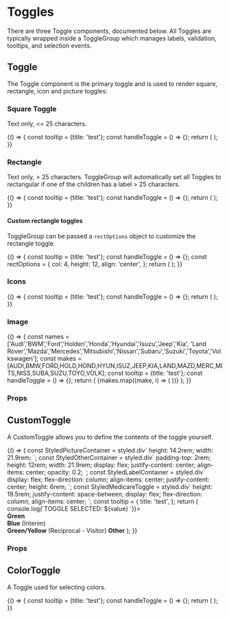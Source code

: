 




<Meta title="Components|Toggles" component={Toggle} />

# Toggles

There are three Toggle components, documented below. All Toggles are typically
wrapped inside a ToggleGroup which manages labels, validation, tooltips, and
selection events.

## Toggle

The Toggle component is the primary toggle and is used to render square,
rectangle, icon and picture toggles:

### Square Toggle

Text only, <= 25 characters.

<Preview>
  <Story name="square toggles">
    {() => {
      const tooltip = {title: 'test'};
      const handleToggle = () => {};
      return (
        <Container>
          <ToggleGroup label="Square toggles" name="toggleGroupA" tooltip={tooltip} handleToggle={handleToggle}>
            <Toggle value="1" id="one" label="one"/>
            <Toggle value="2" id="two" label="two" />
            <Toggle value="3" id="three" label="three" />
            <Toggle value="4" id="four" label="four" />
            <Toggle value="5" id="five" label="five" />
            <Toggle value="6" id="six" label="six" />
            <Toggle value="7" id="seven" label="seven" />
            <Toggle value="8" id="eight" label="eight" />
            <Toggle value="9" id="nine" label="nine" />
            <Toggle value="10" id="ten" label="ten" />
            <Toggle value="11" id="eleven" label="eleven" />
            <Toggle value="12" id="twelve" label="twelve" />
          </ToggleGroup>
        </Container>
      );
    }}
  </Story>
</Preview>

### Rectangle

Text only, > 25 characters. ToggleGroup will automatically set all Toggles to rectangular
if one of the children has a label > 25 characters.

<Preview>
  <Story name="rectangle toggles">
    {() => {
      const tooltip = {title: 'test'};
      const handleToggle = () => {};
      return (
        <Container>
          <ToggleGroup label="Rectangle toggles" name="toggleGroupD" tooltip={tooltip} handleToggle={handleToggle}>
            <Toggle value="x1" id="long1" label="S-type 3.0mpi x200 Automatic 5gr (rel.Mar)rwd, 179kW" />
            <Toggle value="x2" id="long2" label="S-type SE 3.0mpi x200 Automatic 5gr (rel.Mar)rwd, 179kW" />
            <Toggle value="x3" id="long3" label="S-type SE 4.0mpi x200 Automatic 5gr (rel.Mar)rwd, 209kW" />
          </ToggleGroup>
        </Container>
      );
    }}
  </Story>
</Preview>

#### Custom rectangle toggles

ToggleGroup can be passed a `rectOptions` object to customize the rectangle toggle.

<Preview>
  <Story name="rectangle with options">
    {() => {
      const tooltip = {title: 'test'};
      const handleToggle = () => {};
      const rectOptions = {
        col: 4,
        height: 12,
        align: 'center',
      };
      return (
        <Container>
          <ToggleGroup
            label="Rectangle with columns & height"
            name="toggleGroupE"
            tooltip={tooltip}
            handleToggle={handleToggle}
            rectOptions={rectOptions}
          >
            <Toggle value="x1" id="long4" label="Comprehensive" />
            <Toggle value="x3" id="long5" label="Third Party Property Damage" />
          </ToggleGroup>
        </Container>
      );
    }}
  </Story>
</Preview>

### Icons

<Preview>
  <Story name="toggles with icons">
    {() => {
      const tooltip = {title: 'test'};
      const handleToggle = () => {};
      return (
        <Container>
          <ToggleGroup label="Icons" name="toggleGroupB" tooltip={tooltip} handleToggle={handleToggle}>
            <Toggle value="contact" id="contact" label="Contact" icon={faPhoneAlt} iconSize='3x' />
            <Toggle value="close" id="close" label="Close" icon={faCheck} iconSize='3x' />
            <Toggle value="info" id="info" label="Info" icon={faInfoCircle} iconSize='3x' />
          </ToggleGroup>
        </Container>
      );
    }}
  </Story>
</Preview>

### Image

<Preview>
  <Story name="toggles with images">
  {() => {
    const names = ['Audi','BWM','Ford','Holden','Honda','Hyundai','Isuzu','Jeep','Kia',
      'Land Rover','Mazda','Mercedes','Mitsubishi','Nissan','Subaru','Suzuki','Toyota','Volkswagen'];
    const makes = [AUDI,BMW,FORD,HOLD,HOND,HYUN,ISUZ,JEEP,KIA,LAND,MAZD,MERC,MITS,NISS,SUBA,SUZU,TOYO,VOLK];
    const tooltip = {title: 'test'};
    const handleToggle = () => {};
    return (
      <Container>
        <ToggleGroup label="Images" name="toggleGroupC" tooltip={tooltip} handleToggle={handleToggle}>
          {makes.map((make, i) => (
            <Toggle value={i} id={names[i]} key={`toggle-${names[i]}`} label={names[i]} pictureOptions={{ src: make, alt: `${names[i]} logo`, title: names[i] }} />
          ))}
        </ToggleGroup>
      </Container>
    );
  }}
  </Story>
</Preview>

### Props
<Props of={Toggle} />

## CustomToggle

A CustomToggle allows you to define the contents of the toggle yourself.

<Preview>
  <Story name="custom toggle demo" >
    {() => {
      const StyledPictureContainer = styled.div`
        height: 14.2rem;
        width: 21.9rem;
      `;
      const StyledOtherContainer = styled.div`
        padding-top: 2rem;
        height: 12rem;
        width: 21.9rem;
        display: flex;
        justify-content: center;
        align-items: center;
        opacity: 0.2;
      `;
      const StyledLabelContainer = styled.div`
        display: flex;
        flex-direction: column;
        align-items: center;
        justify-content: center;
        height: 6rem;
      `;
      const StyledMedicareToggle = styled.div`
        height: 19.5rem;
        justify-content: space-between;
        display: flex;
        flex-direction: column;
        align-items: center;
      `;
      const tooltip = {
        title: 'test',
      };
      return (
         <Container>
           <ToggleGroup label="Medicare toggles" name="toggleGroupA" tooltip={tooltip} handleToggle={(value) => console.log(`TOGGLE SELECTED: ${value} `)}>
             <CustomToggle
               name="image"
               id="green"
               value="green"
             >
               <div className="medicare-toggle">
                 <StyledPictureContainer>
                   <Picture
                     src={DEFAULT}
                     srcsets={[{ srcset: DEFAULT }]}
                   />
                 </StyledPictureContainer>
                 <StyledLabelContainer>
                   <strong>Green</strong>
                 </StyledLabelContainer>
               </div>
             </CustomToggle>
             <CustomToggle
               name="image"
               id="blue"
               value="blue"
             >
               <div className="medicare-toggle">
                 <StyledPictureContainer>
                   <Picture
                     src={INTERIM}
                     srcsets={[{ srcset: INTERIM }]}
                   />
                 </StyledPictureContainer>
                 <StyledLabelContainer>
                   <strong>Blue</strong>
                   <span>(Interim)</span>
                 </StyledLabelContainer>
               </div>
             </CustomToggle>
             <CustomToggle
               name="image"
               id="yellow"
               value="yellow"
             >
               <StyledMedicareToggle>
                 <StyledPictureContainer>
                   <Picture
                     src={RECIPROCAL}
                     srcsets={[{ srcset: RECIPROCAL }]}
                   />
                 </StyledPictureContainer>
                 <StyledLabelContainer>
                   <strong>Green/Yellow</strong>
                   <span>(Reciprocal - Visitor)</span>
                 </StyledLabelContainer>
               </StyledMedicareToggle>
             </CustomToggle>
             <CustomToggle
               name="image"
               id="other"
               value="other"
             >
               <StyledMedicareToggle>
                 <StyledOtherContainer>
                   <Picture
                     src={OTHER}
                     srcsets={[{ srcset: OTHER }]}
                   />
                 </StyledOtherContainer>
                 <StyledLabelContainer>
                   <strong>Other</strong>
                 </StyledLabelContainer>
               </StyledMedicareToggle>
             </CustomToggle>
           </ToggleGroup>
         </Container>
      );
    }}
  </Story>
</Preview>

### Props
<Props of={CustomToggle} />

## ColorToggle

A Toggle used for selecting colors.

<Preview>
  <Story name="color toggle">
    {() => {
      const tooltip = {title: 'test'};
      const handleToggle = () => {};
      return (
        <Container>
          <ToggleGroup label="Default" name="toggleGroupA" tooltip={tooltip} handleToggle={handleToggle}>
            <ColorToggle backgroundColor="pink" value="pink" id="pink" fontColor="white" />
            <ColorToggle backgroundColor="white" value="white" id="white" />
            <ColorToggle backgroundColor="silver" value="silver" id="silver" />
            <ColorToggle backgroundColor="black" value="black" fontColor="white" id="black" />
            <ColorToggle backgroundColor="gray" value="gray" id="gray" />
            <ColorToggle backgroundColor="blue" value="blue" fontColor="white" id="blue" />
            <ColorToggle backgroundColor="green" value="green" fontColor="white" id="green" />
            <ColorToggle backgroundColor="gold" value="gold" id="gold" />
            <ColorToggle backgroundColor="maroon" value="maroon" fontColor="white" id="maroon" />
            <ColorToggle backgroundColor="red" value="red" fontColor="white" id="red" />
            <ColorToggle backgroundColor="orange" value="orange" fontColor="white" id="orange" />
            <ColorToggle backgroundColor="brown" value="brown" fontColor="white" id="brown" />
            <ColorToggle backgroundColor="purple" value="purple" fontColor="white" id="purple" />
            <ColorToggle backgroundColor="yellow" value="yellow" id="yellow" />
            <ColorToggle backgroundColor="turquoise" value="turquoise" id="turquoise" />
            <ColorToggle backgroundColor="beige" value="beige" id="beige" />
          </ToggleGroup>
        </Container>
      );
    }}
  </Story>
</Preview>
